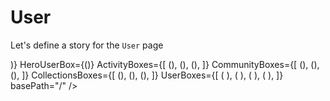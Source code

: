 
<Meta title="Pages|User" component={User}/>


# User
Let's define a story for the `User` page

<Preview>
  <Story name="User page">
    <Box sx={{margin: "0 auto", width: "fit-content"}}>
        <User 
        totalCommunities={"23"}
        totalActivities={"23"}
        totalCollections={"23"}
        totalUsers={"493"}
        Header={(<Header name="˗ˏˋ Doug Belshaw ˎˊ˗ 🇪🇺 ☠️ ✊" />)}
        HeroUserBox={(<HeroUser {...getHeroUserProps()} />)}
        ActivityBoxes={[
            (<ActivityPreview {...activityPreviewProps} key="1" />),
            (<ActivityPreview {...activityPreviewProps} key="2" />),
            (<ActivityPreview {...activityPreviewProps} key="3" />),
        ]}
        CommunityBoxes={[
            (<Community
                id={"1"}
                icon={"https://files.mastodon.social/accounts/headers/001/105/637/original/6da7b224d62ebeb5.png"}
                name={"mantarai"}
                summary={"After longtime I made a design for Uplabs Music player design challenge. i hope you all like this. if you like my design dont forgot to Vote in Uplabs ( 25 June ). Vote Here "}
                followersCount={12}
                collectionsCount={6}
                followed={true}
                threadsCount={3}
            />),
           (<Community
                id={"2"}
                icon={"https://reflowproject.eu/wp-content/uploads/2020/01/blog-glance.jpg"}
                name={"The Lounge"}
                summary={"After longtime I made a design for Uplabs Music player design challenge. i hope you all like this. if you like my design dont forgot to Vote in Uplabs ( 25 June ). Vote Here "}
                followersCount={12}
                collectionsCount={6}
                followed={true}
                threadsCount={3}
            />),
            (<Community
                id={"3"}
                icon={"https://reflowproject.eu/wp-content/uploads/2018/11/cocreation-picture.jpg"}
                name={"OER Projects"}
                summary={"After longtime I made a design for Uplabs Music player design challenge. i hope you all like this. if you like my design dont forgot to Vote in Uplabs ( 25 June ). Vote Here "}
                followersCount={12}
                collectionsCount={6}
                followed={true}
                threadsCount={3}
            />),
        ]}
        CollectionsBoxes={[
            (<Collection
                link={{url: "/", external: true}}
                id={"1"}
                icon={"https://picsum.photos/536/354"}
                name={"mantarai"}
                summary={"After longtime I made a design for Uplabs Music player design challenge. i hope you all like this. if you like my design dont forgot to Vote in Uplabs ( 25 June ). Vote Here "}
                totalResources={12}
            />),
           (<Collection
                link={{url: "/", external: true}}
                id={"1"}
                icon={"https://files.mastodon.social/accounts/headers/001/105/637/original/6da7b224d62ebeb5.png"}
                name={"mantarai"}
                summary={"After longtime I made a design for Uplabs Music player design challenge. i hope you all like this. if you like my design dont forgot to Vote in Uplabs ( 25 June ). Vote Here "}
                totalResources={12}
            />),
            (<Collection
                link={{url: "/", external: true}}
                id={"1"}
                icon={"https://files.mastodon.social/accounts/headers/001/105/637/original/6da7b224d62ebeb5.png"}
                name={"mantarai"}
                summary={"After longtime I made a design for Uplabs Music player design challenge. i hope you all like this. if you like my design dont forgot to Vote in Uplabs ( 25 June ). Vote Here "}
                totalResources={12}
            />),
        ]}
        UserBoxes={[
            ( <UserPreview />),
            ( <UserPreview />),
            ( <UserPreview />),
            ( <UserPreview />),   
        ]}
        basePath="/"
        />
    </Box>
  </Story>
</Preview>


